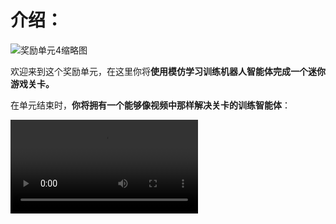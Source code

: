 # 介绍：

<img src="https://huggingface.co/datasets/huggingface-deep-rl-course/course-images/resolve/main/en/unit13/thumbnail.png" alt="奖励单元4缩略图"/>

欢迎来到这个奖励单元，在这里你将**使用模仿学习训练机器人智能体完成一个迷你游戏关卡。**

在单元结束时，**你将拥有一个能够像视频中那样解决关卡的训练智能体**：

<video src="https://huggingface.co/datasets/huggingface-deep-rl-course/course-images/resolve/main/en/unit13/onnx_inference_test.mp4" type="video/mp4" controls autoplay loop mute />


## 目标：

- 学习如何通过训练智能体使用人类记录的专家示范完成迷你游戏环境，从而将模仿学习与Godot RL Agents结合使用。

## 先决条件和要求：

- 建议你在开始本教程之前完成前一章（[Godot RL Agents](https://huggingface.co/learn/deep-rl-course/unitbonus3/godotrl)），
- 建议对Godot有一些熟悉，尽管完成本教程不需要任何gdscript编码知识，
- 带有.NET支持的Godot（经测试可与[4.3.dev5 .NET](https://godotengine.org/article/dev-snapshot-godot-4-3-dev-5/)一起使用，也可能与更新版本一起使用），
- Godot RL Agents（你可以在venv/conda环境中使用`pip install godot-rl`），
- [Imitation库](https://huggingface.co/learn/deep-rl-course/unitbonus5/train-our-robot)，
- 时间：完成项目和训练约需1-2小时。根据使用的硬件，时间可能会有所不同。
